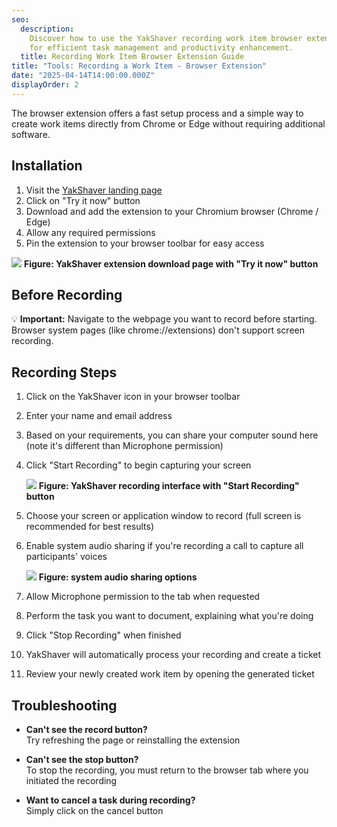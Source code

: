 ```yaml
---
seo:
  description:
    Discover how to use the YakShaver recording work item browser extension
    for efficient task management and productivity enhancement.
  title: Recording Work Item Browser Extension Guide
title: "Tools: Recording a Work Item - Browser Extension"
date: "2025-04-14T14:00:00.000Z"
displayOrder: 2
---
```


The browser extension offers a fast setup process and a simple way to create work items directly from Chrome or Edge without requiring additional software.

## Installation

1. Visit the [YakShaver landing page](https://yakshaver.ai)
2. Click on "Try it now" button
3. Download and add the extension to your Chromium browser (Chrome / Edge)
4. Allow any required permissions
5. Pin the extension to your browser toolbar for easy access

![](/YakShaver/Docs/Try-it-now.png)
**Figure: YakShaver extension download page with "Try it now" button**

## Before Recording

💡 **Important:** Navigate to the webpage you want to record before starting. Browser system pages (like chrome://extensions) don't support screen recording.

## Recording Steps

1. Click on the YakShaver icon in your browser toolbar
2. Enter your name and email address
3. Based on your requirements, you can share your computer sound here (note it's different than Microphone permission)
4. Click "Start Recording" to begin capturing your screen

   ![](/YakShaver/Docs/Start-Recording.png)
   **Figure: YakShaver recording interface with "Start Recording" button**

5. Choose your screen or application window to record (full screen is recommended for best results)
6. Enable system audio sharing if you're recording a call to capture all participants' voices

   ![](/YakShaver/Docs/Computer-audio.png)
   **Figure: system audio sharing options**

7. Allow Microphone permission to the tab when requested

8. Perform the task you want to document, explaining what you're doing

9. Click "Stop Recording" when finished

10. YakShaver will automatically process your recording and create a ticket

11. Review your newly created work item by opening the generated ticket

## Troubleshooting

- **Can't see the record button?**\
  Try refreshing the page or reinstalling the extension

- **Can't see the stop button?**\
  To stop the recording, you must return to the browser tab where you initiated the recording

- **Want to cancel a task during recording?**\
  Simply click on the cancel button
